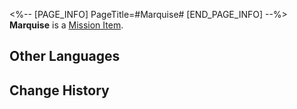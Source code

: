 <%-- [PAGE_INFO]
PageTitle=#Marquise#
[END_PAGE_INFO] --%>
{{Item Infobox
|id          = 140117
|image       = Item Marquise.png{{subst:void|<!--$UPLOAD:<<SpriteOutput/ItemFigures/140117.png>-<Item Marquise.png>-<Item Icons>>-->}}
|type        = Mission Item
|invCategory = Missions
|rarity      = 3
|effect      = 
|description = An aristocratic flower beloved by high society.
}}
{{Description|''"Rumor has it that a noblewoman spent her entire family's fortune on one of these flowers. This was why it was given the name Marquise."''}}
'''Marquise''' is a [[Mission Item]].

==Other Languages==
{{Other Languages
|en   = Marquise
|zhs  = 侯爵夫人
|zht  = 侯爵夫人
|ja   = 伯爵夫人
|ko   = 후작 부인
|es   = Marquesa
|fr   = Marquise
|ru   = Маркиза
|th   = Marquise
|vi   = Hầu Tước Phu Nhân
|de   = Marquise
|id   = Marquise
|pt   = Marquesa
}}

==Change History==
{{Change History|1.0}}